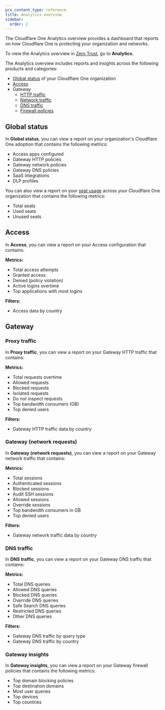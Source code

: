 ```yaml
---
pcx_content_type: reference
title: Analytics overview
sidebar:
  order: 2
---
```


The Cloudflare One Analytics overview provides a dashboard that reports on how Cloudflare One is protecting your organization and networks.

To view the Analytics overview in [Zero Trust](https://one.dash.cloudflare.com), go to **Analytics**.

The Analytics overview includes reports and insights across the following products and categories:

- [Global status](#global-status) of your Cloudflare One organization
- [Access](#access)
- Gateway
  - [HTTP traffic](#proxy-traffic)
  - [Network traffic](#gateway-network-requests)
  - [DNS traffic](#dns-traffic)
  - [Firewall policies](#gateway-insights)

## Global status

In **Global status**, you can view a report on your organization's Cloudflare One adoption that contains the following metrics:

- Access apps configured
- Gateway HTTP policies
- Gateway network policies
- Gateway DNS policies
- SaaS integrations
- DLP profiles

You can also view a report on your [seat usage](/cloudflare-one/identity/users/seat-management/) across your Cloudflare One organization that contains the following metrics:

- Total seats
- Used seats
- Unused seats

## Access

In **Access**, you can view a report on your Access configuration that contains:

**Metrics:**

- Total access attempts
- Granted access
- Denied (policy violation)
- Active logins overtime
- Top applications with most logins

**Filters:**

- Access data by country

## Gateway

### Proxy traffic

In **Proxy traffic**, you can view a report on your Gateway HTTP traffic that contains:

**Metrics:**

- Total requests overtime
- Allowed requests
- Blocked requests
- Isolated requests
- Do not inspect requests
- Top bandwidth consumers (GB)
- Top denied users

**Filters:**

- Gateway HTTP traffic data by country

### Gateway (network requests)

In **Gateway (network requests)**, you can view a report on your Gateway network traffic that contains:

**Metrics:**

- Total sessions
- Authenticated sessions
- Blocked sessions
- Audit SSH sessions
- Allowed sessions
- Override sessions
- Top bandwidth consumers in GB
- Top denied users

**Filters:**

- Gateway network traffic data by country

### DNS traffic

In **DNS traffic**, you can view a report on your Gateway DNS traffic that contains:

**Metrics:**

- Total DNS queries
- Allowed DNS queries
- Blocked DNS queries
- Override DNS queries
- Safe Search DNS queries
- Restricted DNS queries
- Other DNS queries

**Filters:**

- Gateway DNS traffic by query type
- Gateway DNS traffic by country

### Gateway insights

In **Gateway insights**, you can view a report on your Gateway firewall policies that contains the following metrics:

- Top domain blocking policies
- Top destination domains
- Most user queries
- Top devices
- Top countries
